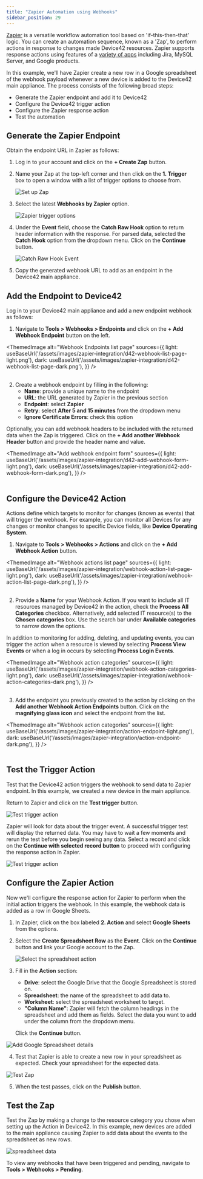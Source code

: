 ```yaml
---
title: "Zapier Automation using Webhooks"
sidebar_position: 29
---
```



[Zapier](https://zapier.com/) is a versatile workflow automation tool based on 'if-this-then-that' logic. You can create an automation sequence, known as a 'Zap', to perform actions in response to changes made Device42 resources. Zapier supports response actions using features of a [variety of apps](https://zapier.com/apps) including Jira, MySQL Server, and Google products.

In this example, we'll have Zapier create a new row in a Google spreadsheet of the webhook payload whenever a new device is added to the Device42 main appliance. The process consists of the following broad steps:

- Generate the Zapier endpoint and add it to Device42
- Configure the Device42 trigger action 
- Configure the Zapier response action
- Test the automation

## Generate the Zapier Endpoint

Obtain the endpoint URL in Zapier as follows:

1. Log in to your account and click on the **+ Create Zap** button.
2. Name your Zap at the top-left corner and then click on the **1. Trigger** box to open a window with a list of trigger options to choose from.

    ![Set up Zap](/assets/images/zapier-integration/zap-create.png)

3. Select the latest **Webhooks by Zapier** option.

    ![Zapier trigger options](/assets/images/zapier-integration/zapier-webhook-option.png)

4. Under the **Event** field, choose the **Catch Raw Hook** option to return header information with the response. For parsed data, selected the **Catch Hook** option from the dropdown menu. Click on the **Continue** button.
   
    ![Catch Raw Hook Event](/assets/images/zapier-integration/trigger-event.png)

5. Copy the generated webhook URL to add as an endpoint in the Device42 main appliance.

## Add the Endpoint to Device42

Log in to your Device42 main appliance and add a new endpoint webhook as follows:

1. Navigate to **Tools > Webhooks > Endpoints** and click on the **+ Add Webhook Endpoint** button on the left.

<ThemedImage
alt="Webhook Endpoints list page"
sources={{
    light: useBaseUrl('/assets/images/zapier-integration/d42-webhook-list-page-light.png'),
    dark: useBaseUrl('/assets/images/zapier-integration/d42-webhook-list-page-dark.png'),
}}
/>
<br/><br/>

2. Create a webhook endpoint by filling in the following:
   - **Name**: provide a unique name to the endpoint
   - **URL**: the URL generated by Zapier in the previous section
   - **Endpoint**: select **Zapier**
   - **Retry**: select **After 5 and 15 minutes** from the dropdown menu 
   - **Ignore Certificate Errors**: check this option

Optionally, you can add webhook headers to be included with the returned data when the Zap is triggered. Click on the **+ Add another Webhook Header** button and provide the header name and value.

<ThemedImage
alt="Add webhook endpoint form"
sources={{
    light: useBaseUrl('/assets/images/zapier-integration/d42-add-webhook-form-light.png'),
    dark: useBaseUrl('/assets/images/zapier-integration/d42-add-webhook-form-dark.png'),
}}
/>
<br/><br/>

## Configure the Device42 Action

Actions define which targets to monitor for changes (known as events) that will trigger the webhook. For example, you can monitor all Devices for any changes or monitor changes to specific Device fields, like **Device Operating System**. 

1. Navigate to **Tools > Webhooks > Actions** and click on the **+ Add Webhook Action** button.

<ThemedImage
alt="Webhook actions list page"
sources={{
    light: useBaseUrl('/assets/images/zapier-integration/webhook-action-list-page-light.png'),
    dark: useBaseUrl('/assets/images/zapier-integration/webhook-action-list-page-dark.png'),
}}
/>
<br/><br/>

2. Provide a **Name** for your Webhook Action. If you want to include all IT resources managed by Device42 in the action, check the **Process All Categories** checkbox. Alternatively, add selected IT resource(s) to the **Chosen categories** box. Use the search bar under **Available categories** to narrow down the options. 

In addition to monitoring for adding, deleting, and updating events, you can trigger the action when a resource is viewed by selecting **Process View Events** or when a log in occurs by selecting **Process Login Events**. 

<ThemedImage
alt="Webhook action categories"
sources={{
    light: useBaseUrl('/assets/images/zapier-integration/webhook-action-categories-light.png'),
    dark: useBaseUrl('/assets/images/zapier-integration/webhook-action-categories-dark.png'),
}}
/>
<br/><br/>

3. Add the endpoint you previously created to the action by clicking on the **Add another Webhook Action Endpoints** button. Click on the **magnifying glass icon** and select the endpoint from the list.

<ThemedImage
alt="Webhook action categories"
sources={{
    light: useBaseUrl('/assets/images/zapier-integration/action-endpoint-light.png'),
    dark: useBaseUrl('/assets/images/zapier-integration/action-endpoint-dark.png'),
}}
/>
<br/><br/>

## Test the Trigger Action

Test that the Device42 action triggers the webhook to send data to Zapier endpoint. In this example, we created a new device in the main appliance. 

Return to Zapier and click on the **Test trigger** button.

![Test trigger action](/assets/images/zapier-integration/test-trigger-action.png)

Zapier will look for data about the trigger event. A successful trigger test will display the returned data. You may have to wait a few moments and rerun the test before you begin seeing any data. Select a record and click on the **Continue with selected record button** to proceed with configuring the response action in Zapier.

![Test trigger action](/assets/images/zapier-integration/select-request-data.png)

## Configure the Zapier Action

Now we'll configure the response action for Zapier to perform when the initial action triggers the webhook. In this example, the webhook data is added as a row in Google Sheets.

1. In Zapier, click on the box labeled **2. Action** and select **Google Sheets** from the options. 
2. Select the **Create Spreadsheet Row** as the **Event**. Click on the **Continue** button and link your Google account to the Zap.

    ![Select the spreadsheet action](/assets/images/zapier-integration/zapier-google-sheet-event.png)

3. Fill in the **Action** section: 
   - **Drive**: select the Google Drive that the Google Spreadsheet is stored on.
   - **Spreadsheet**: the name of the spreadsheet to add data to.
   - **Worksheet**: select the spreadsheet worksheet to target.
   - **"Column Name"**: Zapier will fetch the column headings in the spreadsheet and add them as fields. Select the data you want to add under the column from the dropdown menu. 

   Click the **Continue** button.

![Add Google Spreadsheet details](/assets/images/zapier-integration/configure-spreadsheet.png)

4. Test that Zapier is able to create a new row in your spreadsheet as expected. Check your spreadsheet for the expected data.  

![Test Zap](/assets/images/zapier-integration/test-create-row.png)

5. When the test passes, click on the **Publish** button. 

## Test the Zap

Test the Zap by making a change to the resource category you chose when setting up the Action in Device42. In this example, new devices are added to the main appliance causing Zapier to add data about the events to the spreadsheet as new rows.

![spreadsheet data](/assets/images/zapier-integration/spreadsheet-data.png)

To view any webhooks that have been triggered and pending, navigate to **Tools > Webhooks > Pending**. 